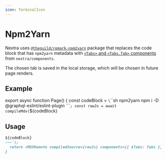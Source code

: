 ```yaml
---
icon: TerminalIcon
---
```



# Npm2Yarn

Nextra uses
[`@theguild/remark-npm2yarn`](https://npmjs.com/package/@theguild/remark-npm2yarn)
package that replaces the code block that has `npm2yarn` metadata with
[`<Tabs>` and `<Tabs.Tab>` components](/docs/guide/built-ins/tabs) from
`nextra/components`.

The chosen tab is saved in the local storage, which will be chosen in future
page renders.

## Example

<Page />

export async function Page() {
  const codeBlock = `\`\`\`sh npm2yarn
npm i -D @graphql-eslint/eslint-plugin
\`\`\``;
  const rawJs = await compileMdx(`${codeBlock}
## Usage
~~~md filename="Markdown" /npm2yarn/
${codeBlock}
~~~`);
  return <MDXRemote compiledSource={rawJs} components={{ $Tabs: Tabs }} />;
}
